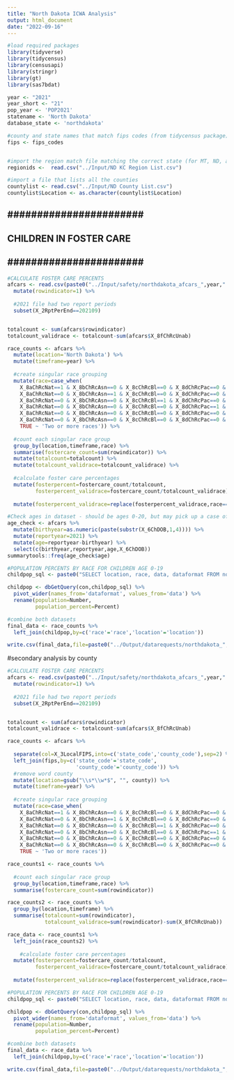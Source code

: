```yaml
---
title: "North Dakota ICWA Analysis"
output: html_document
date: "2022-09-16"
---
```


```r
#load required packages
library(tidyverse)
library(tidycensus)
library(censusapi)
library(stringr)
library(gt)
library(sas7bdat)

```


```r
year <- "2021"
year_short <- "21"
pop_year <- 'POP2021'
statename <- 'North Dakota'
database_state <- 'northdakota'

#county and state names that match fips codes (from tidycensus package)
fips <- fips_codes


#import the region match file matching the correct state (for MT, ND, and SD; DO NOT EDIT)
regionids <-  read.csv("../Input/ND KC Region List.csv") 

#import a file that lists all the counties
countylist <- read.csv("../Input/ND County List.csv")
countylist$Location <- as.character(countylist$Location)
```

## ####################### ##
## CHILDREN IN FOSTER CARE ##
## ####################### ##

```r
#CALCULATE FOSTER CARE PERCENTS
afcars <- read.csv(paste0("../Input/safety/northdakota_afcars_",year,".csv")) %>% 
  mutate(rowindicator=1) %>%
  
  #2021 file had two report periods
  subset(X_2RptPerEnd==202109)


totalcount <- sum(afcars$rowindicator)
totalcount_validrace <- totalcount-sum(afcars$X_8fChRcUnab)

race_counts <- afcars %>%
  mutate(location='North Dakota') %>%
  mutate(timeframe=year) %>%
  
  #create singular race grouping
  mutate(race=case_when(
    X_8aChRcNat==1 & X_8bChRcAsn==0 & X_8cChRcBl==0 & X_8dChRcPac==0 & X_8eChRcWh==0 & X_8fChRcUnab==0 ~ 'American Indian and Alaska Native',
    X_8aChRcNat==0 & X_8bChRcAsn==1 & X_8cChRcBl==0 & X_8dChRcPac==0 & X_8eChRcWh==0 & X_8fChRcUnab==0 ~ 'Asian',
    X_8aChRcNat==0 & X_8bChRcAsn==0 & X_8cChRcBl==1 & X_8dChRcPac==0 & X_8eChRcWh==0 & X_8fChRcUnab==0 ~ 'Black or African American',
    X_8aChRcNat==0 & X_8bChRcAsn==0 & X_8cChRcBl==0 & X_8dChRcPac==1 & X_8eChRcWh==0 & X_8fChRcUnab==0 ~ 'Native Hawaiian and Other Pacific Islander',
    X_8aChRcNat==0 & X_8bChRcAsn==0 & X_8cChRcBl==0 & X_8dChRcPac==0 & X_8eChRcWh==1 & X_8fChRcUnab==0 ~ 'White',
    X_8aChRcNat==0 & X_8bChRcAsn==0 & X_8cChRcBl==0 & X_8dChRcPac==0 & X_8eChRcWh==0 & X_8fChRcUnab==1 ~ 'Unknown',
    TRUE ~ 'Two or more races')) %>%
  
  #count each singular race group
  group_by(location,timeframe,race) %>%
  summarise(fostercare_count=sum(rowindicator)) %>%
  mutate(totalcount=totalcount) %>%
  mutate(totalcount_validrace=totalcount_validrace) %>%
  
  #calculate foster care percentages
  mutate(fosterpercent=fostercare_count/totalcount,
         fosterpercent_validrace=fostercare_count/totalcount_validrace) %>%
  
  mutate(fosterpercent_validrace=replace(fosterpercent_validrace,race=='Unknown',NA))

#Check ages in dataset - should be ages 0-20, but may pick up a case of 21 if the birthday is Oct.-Dec.
age_check <- afcars %>%
  mutate(birthyear=as.numeric(paste(substr(X_6ChDOB,1,4)))) %>%
  mutate(reportyear=2021) %>%
  mutate(age=reportyear-birthyear) %>%
  select(c(birthyear,reportyear,age,X_6ChDOB))
summarytools::freq(age_check$age)
```

```r
#POPULATION PERCENTS BY RACE FOR CHILDREN AGE 0-19
childpop_sql <- paste0("SELECT location, race, data, dataformat FROM northdakota WHERE (timeframe='",year,"' AND vintageyear='",year,"') AND varname='childpopulationbyrace' AND location='North Dakota';")

childpop <- dbGetQuery(con,childpop_sql) %>%
  pivot_wider(names_from='dataformat', values_from='data') %>%
  rename(population=Number,
         population_percent=Percent)
```

```r
#combine both datasets
final_data <- race_counts %>%
  left_join(childpop,by=c('race'='race','location'='location'))

write.csv(final_data,file=paste0("../Output/datarequests/northdakota_",year,"_fostercarebyrace.csv"),row.names=FALSE)
```







#secondary analysis by county
```r
#CALCULATE FOSTER CARE PERCENTS
afcars <- read.csv(paste0("../Input/safety/northdakota_afcars_",year,".csv")) %>% 
  mutate(rowindicator=1) %>%
  
  #2021 file had two report periods
  subset(X_2RptPerEnd==202109)


totalcount <- sum(afcars$rowindicator)
totalcount_validrace <- totalcount-sum(afcars$X_8fChRcUnab)

race_counts <- afcars %>%
  
  separate(col=X_3LocalFIPS,into=c('state_code','county_code'),sep=2) %>%
  left_join(fips,by=c('state_code'='state_code',
                      'county_code'='county_code')) %>%
  #remove word county
  mutate(location=gsub("\\s*\\w*$", "", county)) %>%
  mutate(timeframe=year) %>%
  
  #create singular race grouping
  mutate(race=case_when(
    X_8aChRcNat==1 & X_8bChRcAsn==0 & X_8cChRcBl==0 & X_8dChRcPac==0 & X_8eChRcWh==0 & X_8fChRcUnab==0 ~ 'American Indian and Alaska Native',
    X_8aChRcNat==0 & X_8bChRcAsn==1 & X_8cChRcBl==0 & X_8dChRcPac==0 & X_8eChRcWh==0 & X_8fChRcUnab==0 ~ 'Asian',
    X_8aChRcNat==0 & X_8bChRcAsn==0 & X_8cChRcBl==1 & X_8dChRcPac==0 & X_8eChRcWh==0 & X_8fChRcUnab==0 ~ 'Black or African American',
    X_8aChRcNat==0 & X_8bChRcAsn==0 & X_8cChRcBl==0 & X_8dChRcPac==1 & X_8eChRcWh==0 & X_8fChRcUnab==0 ~ 'Native Hawaiian and Other Pacific Islander',
    X_8aChRcNat==0 & X_8bChRcAsn==0 & X_8cChRcBl==0 & X_8dChRcPac==0 & X_8eChRcWh==1 & X_8fChRcUnab==0 ~ 'White',
    X_8aChRcNat==0 & X_8bChRcAsn==0 & X_8cChRcBl==0 & X_8dChRcPac==0 & X_8eChRcWh==0 & X_8fChRcUnab==1 ~ 'Unknown',
    TRUE ~ 'Two or more races'))

race_counts1 <- race_counts %>%
  
  #count each singular race group
  group_by(location,timeframe,race) %>%
  summarise(fostercare_count=sum(rowindicator))

race_counts2 <- race_counts %>%
  group_by(location,timeframe) %>%
  summarise(totalcount=sum(rowindicator),
            totalcount_validrace=sum(rowindicator)-sum(X_8fChRcUnab))

race_data <- race_counts1 %>%
  left_join(race_counts2) %>%
  
    #calculate foster care percentages
  mutate(fosterpercent=fostercare_count/totalcount,
         fosterpercent_validrace=fostercare_count/totalcount_validrace) %>%
  
  mutate(fosterpercent_validrace=replace(fosterpercent_validrace,race=='Unknown',NA))


```


```r
#POPULATION PERCENTS BY RACE FOR CHILDREN AGE 0-19
childpop_sql <- paste0("SELECT location, race, data, dataformat FROM northdakota WHERE (timeframe='",year,"' AND vintageyear='",year,"') AND varname='childpopulationbyrace' AND locationtype='County';")

childpop <- dbGetQuery(con,childpop_sql) %>%
  pivot_wider(names_from='dataformat', values_from='data') %>%
  rename(population=Number,
         population_percent=Percent)
```

```r
#combine both datasets
final_data <- race_data %>%
  left_join(childpop,by=c('race'='race','location'='location'))

write.csv(final_data,file=paste0("../Output/datarequests/northdakota_",year,"_fostercarebyrace_county.csv"),row.names=FALSE)
```


